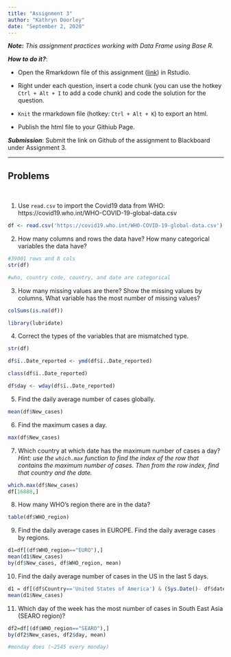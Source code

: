 ```yaml
---
title: "Assignment 3"
author: "Kathryn Doorley"
date: "September 2, 2020"
---
```

***Note*:** *This assignment practices working with Data Frame using Base R.*

***How to do it?***: 

- Open the Rmarkdown file of this assignment ([link](fa2020_assignment3.Rmd)) in Rstudio. 

- Right under each question, insert  a code chunk (you can use the hotkey `Ctrl + Alt + I` to add a code chunk) and code the solution for the question. 

- `Knit` the rmarkdown file (hotkey: `Ctrl + Alt + K`) to export an html.  

-  Publish the html file to your Githiub Page. 

***Submission***: Submit the link on Github of the assignment to Blackboard under Assignment 3. 

-------

Problems
-------
 \

1. Use `read.csv` to import the Covid19 data from WHO: https://covid19.who.int/WHO-COVID-19-global-data.csv
```r
df <- read.csv('https://covid19.who.int/WHO-COVID-19-global-data.csv')
```


2. How many columns and rows the data have? How many categorical variables the data have? 
```r
#39001 rows and 8 cols
str(df)

#who, country code, country, and date are categorical
```


3. How many missing values are there?  Show the missing values by columns.  What variable has the most number of missing values?

```r
colSums(is.na(df))
```
```r
library(lubridate)
```


4. Correct the types of the variables that are mismatched type.
```r
str(df)

df$ï..Date_reported <- ymd(df$ï..Date_reported)

class(df$ï..Date_reported)
```
```r
df$day <- wday(df$ï..Date_reported)
```


5. Find the daily average number of cases globally.
```r
mean(df$New_cases)
```


6. Find the maximum cases a day.  
```r
max(df$New_cases)
```

7. Which country at which date has the maximum number of cases a day? *Hint:  use the `which.max` function to find the index of the row that contains the maximum number of cases. Then from the row index, find that country and the date. *
```r
which.max(df$New_cases)
df[16888,]
```

8.  How many WHO's region there are in the data?
```r
table(df$WHO_region)
```


9.  Find the daily average cases in EUROPE. Find the daily average cases by regions.
```r
d1=df[(df$WHO_region=="EURO"),]
mean(d1$New_cases)
by(df$New_cases, df$WHO_region, mean)

```


10. Find the daily average number of cases in the US in the last 5 days. 

```r
d1 = df[(df$Country=='United States of America') & (Sys.Date()- df$date<6),]
mean(d1$New_cases)
```

11. Which day of the week has the most number of cases in South East Asia (SEARO region)?
```r
df2=df[(df$WHO_region=="SEARO"),]
by(df2$New_cases, df2$day, mean)

#monday does (~2545 every monday)
```

